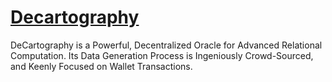 # [Decartography](https://wtfispluralqf.decartography.com/)

DeCartography is a Powerful, Decentralized Oracle for Advanced Relational Computation. Its Data Generation Process is Ingeniously Crowd-Sourced, and Keenly Focused on Wallet Transactions.